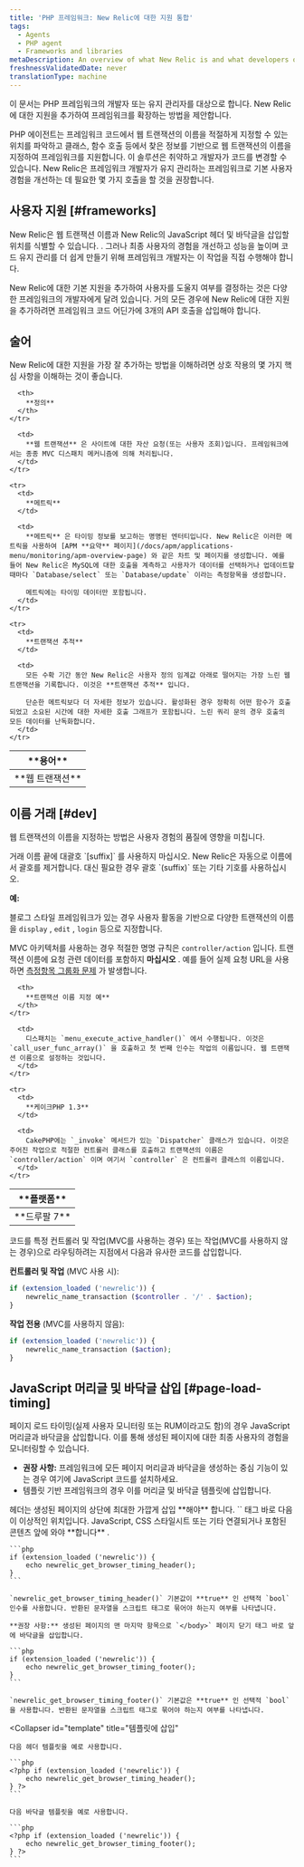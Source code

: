 ```yaml
---
title: 'PHP 프레임워크: New Relic에 대한 지원 통합'
tags:
  - Agents
  - PHP agent
  - Frameworks and libraries
metaDescription: An overview of what New Relic is and what developers or maintainers of PHP frameworks need to do in order to integrate support for New Relic.
freshnessValidatedDate: never
translationType: machine
---
```


이 문서는 PHP 프레임워크의 개발자 또는 유지 관리자를 대상으로 합니다. New Relic에 대한 지원을 추가하여 프레임워크를 확장하는 방법을 제안합니다.

PHP 에이전트는 프레임워크 코드에서 웹 트랜잭션의 이름을 적절하게 지정할 수 있는 위치를 파악하고 클래스, 함수 호출 등에서 찾은 정보를 기반으로 웹 트랜잭션의 이름을 지정하여 프레임워크를 지원합니다. 이 솔루션은 취약하고 개발자가 코드를 변경할 수 있습니다. New Relic은 프레임워크 개발자가 유지 관리하는 프레임워크로 기본 사용자 경험을 개선하는 데 필요한 몇 가지 호출을 할 것을 권장합니다.

## 사용자 지원 [#frameworks]

New Relic은 웹 트랜잭션 이름과 New Relic의 JavaScript 헤더 및 바닥글을 삽입할 위치를 식별할 수 있습니다. <InlinePopover type="browser"/>. 그러나 최종 사용자의 경험을 개선하고 성능을 높이며 코드 유지 관리를 더 쉽게 만들기 위해 프레임워크 개발자는 이 작업을 직접 수행해야 합니다.

New Relic에 대한 기본 지원을 추가하여 사용자를 도울지 여부를 결정하는 것은 다양한 프레임워크의 개발자에게 달려 있습니다. 거의 모든 경우에 New Relic에 대한 지원을 추가하려면 프레임워크 코드 어딘가에 3개의 API 호출을 삽입해야 합니다.

## 술어

New Relic에 대한 지원을 가장 잘 추가하는 방법을 이해하려면 상호 작용의 몇 가지 핵심 사항을 이해하는 것이 좋습니다.

<table>
  <thead>
    <tr>
      <th width={150}>
        **용어**
      </th>

      <th>
        **정의**
      </th>
    </tr>
  </thead>

  <tbody>
    <tr>
      <td>
        **웹 트랜잭션**
      </td>

      <td>
        **웹 트랜잭션** 은 사이트에 대한 자산 요청(또는 사용자 조회)입니다. 프레임워크에서는 종종 MVC 디스패치 메커니즘에 의해 처리됩니다.
      </td>
    </tr>

    <tr>
      <td>
        **메트릭**
      </td>

      <td>
        **메트릭** 은 타이밍 정보를 보고하는 명명된 엔터티입니다. New Relic은 이러한 메트릭을 사용하여 [APM **요약** 페이지](/docs/apm/applications-menu/monitoring/apm-overview-page) 와 같은 차트 및 페이지를 생성합니다. 예를 들어 New Relic은 MySQL에 대한 호출을 계측하고 사용자가 데이터를 선택하거나 업데이트할 때마다 `Database/select` 또는 `Database/update` 이라는 측정항목을 생성합니다.

        메트릭에는 타이밍 데이터만 포함됩니다.
      </td>
    </tr>

    <tr>
      <td>
        **트랜잭션 추적**
      </td>

      <td>
        모든 수확 기간 동안 New Relic은 사용자 정의 임계값 아래로 떨어지는 가장 느린 웹 트랜잭션을 기록합니다. 이것은 **트랜잭션 추적** 입니다.

        단순한 메트릭보다 더 자세한 정보가 있습니다. 활성화된 경우 정확히 어떤 함수가 호출되었고 소요된 시간에 대한 자세한 호출 그래프가 포함됩니다. 느린 쿼리 문의 경우 호출의 모든 데이터를 난독화합니다.
      </td>
    </tr>
  </tbody>
</table>

## 이름 거래 [#dev]

웹 트랜잭션의 이름을 지정하는 방법은 사용자 경험의 품질에 영향을 미칩니다.

<Callout variant="important">
  거래 이름 끝에 대괄호 `[suffix]` 를 사용하지 마십시오. New Relic은 자동으로 이름에서 괄호를 제거합니다. 대신 필요한 경우 괄호 `(suffix)` 또는 기타 기호를 사용하십시오.
</Callout>

**예:**

블로그 스타일 프레임워크가 있는 경우 사용자 활동을 기반으로 다양한 트랜잭션의 이름을 `display` , `edit` , `login` 등으로 지정합니다.

MVC 아키텍처를 사용하는 경우 적절한 명명 규칙은 `controller/action` 입니다. 트랜잭션 이름에 요청 관련 데이터를 포함하지 **마십시오** . 예를 들어 실제 요청 URL을 사용하면 [측정항목 그룹화 문제](/docs/features/metric-grouping-issues) 가 발생합니다.

<table>
  <thead>
    <tr>
      <th width={150}>
        **플랫폼**
      </th>

      <th>
        **트랜잭션 이름 지정 예**
      </th>
    </tr>
  </thead>

  <tbody>
    <tr>
      <td>
        **드루팔 7**
      </td>

      <td>
        디스패치는 `menu_execute_active_handler()` 에서 수행됩니다. 이것은 `call_user_func_array()` 을 호출하고 첫 번째 인수는 작업의 이름입니다. 웹 트랜잭션 이름으로 설정하는 것입니다.
      </td>
    </tr>

    <tr>
      <td>
        **케이크PHP 1.3**
      </td>

      <td>
        CakePHP에는 `_invoke` 메서드가 있는 `Dispatcher` 클래스가 있습니다. 이것은 주어진 작업으로 적절한 컨트롤러 클래스를 호출하고 트랜잭션의 이름은 `controller/action` 이며 여기서 `controller` 은 컨트롤러 클래스의 이름입니다.
      </td>
    </tr>
  </tbody>
</table>

코드를 특정 컨트롤러 및 작업(MVC를 사용하는 경우) 또는 작업(MVC를 사용하지 않는 경우)으로 라우팅하려는 지점에서 다음과 유사한 코드를 삽입합니다.

**컨트롤러 및 작업** (MVC 사용 시):

```php
if (extension_loaded ('newrelic')) {
    newrelic_name_transaction ($controller . '/' . $action);
}
```

**작업 전용** (MVC를 사용하지 않음):

```php
if (extension_loaded ('newrelic')) {
    newrelic_name_transaction ($action);
}
```

## JavaScript 머리글 및 바닥글 삽입 [#page-load-timing]

페이지 로드 타이밍(실제 사용자 모니터링 또는 RUM이라고도 함)의 경우 JavaScript 머리글과 바닥글을 삽입합니다. 이를 통해 생성된 페이지에 대한 최종 사용자의 경험을 모니터링할 수 있습니다.

* **권장 사항:** 프레임워크에 모든 페이지 머리글과 바닥글을 생성하는 중심 기능이 있는 경우 여기에 JavaScript 코드를 설치하세요.
* 템플릿 기반 프레임워크의 경우 이를 머리글 및 바닥글 템플릿에 삽입합니다.

<CollapserGroup>
  <Collapser
    id="page-generator"
    title="페이지 생성기 함수에 삽입"
  >
    헤더는 생성된 페이지의 상단에 최대한 가깝게 삽입 **해야** 합니다. `<meta http-equiv....>` 태그 바로 다음이 이상적인 위치입니다. JavaScript, CSS 스타일시트 또는 기타 연결되거나 포함된 콘텐츠 앞에 와야 **합니다** .

    ```php
    if (extension_loaded ('newrelic')) {
        echo newrelic_get_browser_timing_header();
    }
    ```

    `newrelic_get_browser_timing_header()` 기본값이 **true** 인 선택적 `bool` 인수를 사용합니다. 반환된 문자열을 스크립트 태그로 묶어야 하는지 여부를 나타냅니다.

    **권장 사항:** 생성된 페이지의 맨 마지막 항목으로 `</body>` 페이지 닫기 태그 바로 앞에 바닥글을 삽입합니다.

    ```php
    if (extension_loaded ('newrelic')) {
        echo newrelic_get_browser_timing_footer();
    }
    ```

    `newrelic_get_browser_timing_footer()` 기본값은 **true** 인 선택적 `bool` 을 사용합니다. 반환된 문자열을 스크립트 태그로 묶어야 하는지 여부를 나타냅니다.
  </Collapser>

  <Collapser
    id="template"
    title="템플릿에 삽입"
  >
    다음 헤더 템플릿을 예로 사용합니다.

    ```php
    <?php if (extension_loaded ('newrelic')) {
        echo newrelic_get_browser_timing_header();
    } ?>
    ```

    다음 바닥글 템플릿을 예로 사용합니다.

    ```php
    <?php if (extension_loaded ('newrelic')) {
        echo newrelic_get_browser_timing_footer();
    } ?>
    ```
  </Collapser>
</CollapserGroup>